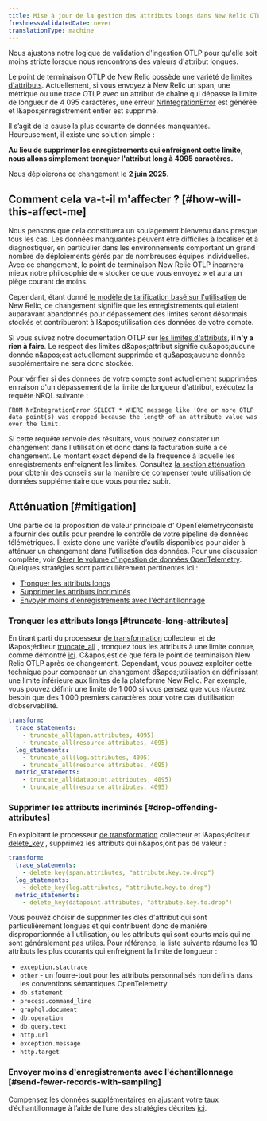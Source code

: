 ```yaml
---
title: Mise à jour de la gestion des attributs longs dans New Relic OTLP
freshnessValidatedDate: never
translationType: machine
---
```


Nous ajustons notre logique de validation d&apos;ingestion OTLP pour qu&apos;elle soit moins stricte lorsque nous rencontrons des valeurs d&apos;attribut longues.

Le point de terminaison OTLP de New Relic possède une variété de [limites d&apos;attributs](/docs/opentelemetry/best-practices/opentelemetry-otlp/#attribute-limits). Actuellement, si vous envoyez à New Relic un span, une métrique ou une trace OTLP avec un attribut de chaîne qui dépasse la limite de longueur de 4 095 caractères, une erreur [NrIntegrationError](https://docs.newrelic.com/docs/data-apis/manage-data/nrintegrationerror/) est générée et l&amp;apos;enregistrement entier est supprimé.

Il s’agit de la cause la plus courante de données manquantes. Heureusement, il existe une solution simple :

**Au lieu de supprimer les enregistrements qui enfreignent cette limite, nous allons simplement tronquer l&apos;attribut long à 4095 caractères.**

Nous déploierons ce changement le **2 juin 2025**.

## Comment cela va-t-il m&apos;affecter ? [#how-will-this-affect-me]

Nous pensons que cela constituera un soulagement bienvenu dans presque tous les cas. Les données manquantes peuvent être difficiles à localiser et à diagnostiquer, en particulier dans les environnements comportant un grand nombre de déploiements gérés par de nombreuses équipes individuelles. Avec ce changement, le point de terminaison New Relic OTLP incarnera mieux notre philosophie de « stocker ce que vous envoyez » et aura un piège courant de moins.

Cependant, étant donné [le modèle de tarification basé sur l&apos;utilisation](https://newrelic.com/pricing) de New Relic, ce changement signifie que les enregistrements qui étaient auparavant abandonnés pour dépassement des limites seront désormais stockés et contribueront à l&amp;apos;utilisation des données de votre compte.

Si vous suivez notre documentation OTLP sur [les limites d&apos;attributs](/docs/opentelemetry/best-practices/opentelemetry-otlp/#attribute-limits), **il n&apos;y a rien à faire**. Le respect des limites d&amp;apos;attribut signifie qu&amp;apos;aucune donnée n&amp;apos;est actuellement supprimée et qu&amp;apos;aucune donnée supplémentaire ne sera donc stockée.

Pour vérifier si des données de votre compte sont actuellement supprimées en raison d&apos;un dépassement de la limite de longueur d&apos;attribut, exécutez la requête NRQL suivante :

```
FROM NrIntegrationError SELECT * WHERE message like 'One or more OTLP data point(s) was dropped because the length of an attribute value was over the limit.
```

Si cette requête renvoie des résultats, vous pouvez constater un changement dans l&apos;utilisation et donc dans la facturation suite à ce changement. Le montant exact dépend de la fréquence à laquelle les enregistrements enfreignent les limites. Consultez [la section atténuation](#mitigation) pour obtenir des conseils sur la manière de compenser toute utilisation de données supplémentaire que vous pourriez subir.

## Atténuation [#mitigation]

Une partie de la proposition de valeur principale d&apos; OpenTelemetryconsiste à fournir des outils pour prendre le contrôle de votre pipeline de données télémétriques. Il existe donc une variété d’outils disponibles pour aider à atténuer un changement dans l’utilisation des données. Pour une discussion complète, voir [Gérer le volume d&apos;ingestion de données OpenTelemetry](/docs/opentelemetry/best-practices/opentelemetry-manage-data-ingest-volume/). Quelques stratégies sont particulièrement pertinentes ici :

* [Tronquer les attributs longs](#truncate-long-attributes)
* [Supprimer les attributs incriminés](#drop-offending-attributes)
* [Envoyer moins d&apos;enregistrements avec l&apos;échantillonnage](#send-fewer-records-with-sampling)

### Tronquer les attributs longs [#truncate-long-attributes]

En tirant parti du processeur [de transformation](https://github.com/open-telemetry/opentelemetry-collector-contrib/tree/main/processor/transformprocessor) collecteur et de l&amp;apos;éditeur [truncate\_all](https://github.com/open-telemetry/opentelemetry-collector-contrib/tree/main/pkg/ottl/ottlfuncs#truncate_all) , tronquez tous les attributs à une limite connue, comme démontré [ici](https://github.com/newrelic/newrelic-opentelemetry-examples/blob/036108c49b20f0e05ca80366a488d60cd02c5e1d/other-examples/collector/nr-config/otel-config.yaml#L14-L24). C&amp;apos;est ce que fera le point de terminaison New Relic OTLP après ce changement. Cependant, vous pouvez exploiter cette technique pour compenser un changement d&amp;apos;utilisation en définissant une limite inférieure aux limites de la plateforme New Relic. Par exemple, vous pouvez définir une limite de 1 000 si vous pensez que vous n’aurez besoin que des 1 000 premiers caractères pour votre cas d’utilisation d’observabilité.

```yaml
transform:
  trace_statements:
    - truncate_all(span.attributes, 4095)
    - truncate_all(resource.attributes, 4095)
  log_statements:
    - truncate_all(log.attributes, 4095)
    - truncate_all(resource.attributes, 4095)
  metric_statements:
    - truncate_all(datapoint.attributes, 4095)
    - truncate_all(resource.attributes, 4095)
```

### Supprimer les attributs incriminés [#drop-offending-attributes]

En exploitant le processeur [de transformation](https://github.com/open-telemetry/opentelemetry-collector-contrib/tree/main/processor/transformprocessor) collecteur et l&amp;apos;éditeur [delete\_key](https://github.com/open-telemetry/opentelemetry-collector-contrib/tree/main/pkg/ottl/ottlfuncs#delete_key) , supprimez les attributs qui n&amp;apos;ont pas de valeur :

```yaml
transform:
  trace_statements:
    - delete_key(span.attributes, "attribute.key.to.drop")
  log_statements:
    - delete_key(log.attributes, "attribute.key.to.drop")
  metric_statements:
    - delete_key(datapoint.attributes, "attribute.key.to.drop")
```

Vous pouvez choisir de supprimer les clés d&apos;attribut qui sont particulièrement longues et qui contribuent donc de manière disproportionnée à l&apos;utilisation, ou les attributs qui sont courts mais qui ne sont généralement pas utiles. Pour référence, la liste suivante résume les 10 attributs les plus courants qui enfreignent la limite de longueur :

* `exception.stactrace`
* `other` - un fourre-tout pour les attributs personnalisés non définis dans les conventions sémantiques OpenTelemetry
* `db.statement`
* `process.command_line`
* `graphql.document`
* `db.operation`
* `db.query.text`
* `http.url`
* `exception.message`
* `http.target`

### Envoyer moins d&apos;enregistrements avec l&apos;échantillonnage [#send-fewer-records-with-sampling]

Compensez les données supplémentaires en ajustant votre taux d’échantillonnage à l’aide de l’une des stratégies décrites [ici](/docs/opentelemetry/best-practices/opentelemetry-manage-data-ingest-volume/#concept-sampling).